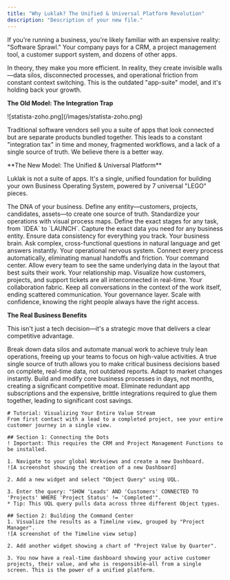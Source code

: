 ```yaml
---
title: "Why Luklak? The Unified & Universal Platform Revolution"
description: "Description of your new file."
---
```


If you're running a business, you're likely familiar with an expensive reality: "Software Sprawl." Your company pays for a CRM, a project management tool, a customer support system, and dozens of other apps.

<Note>
  In theory, they make you more efficient. In reality, they create invisible walls—data silos, disconnected processes, and operational friction from constant context switching. This is the outdated "app-suite" model, and it's holding back your growth.
</Note>

**The Old Model: The Integration Trap**

<Frame>
  ![statista-zoho.png](/images/statista-zoho.png)
</Frame>

Traditional software vendors sell you a suite of apps that look connected but are separate products bundled together. This leads to a constant "integration tax" in time and money, fragmented workflows, and a lack of a single source of truth. We believe there is a better way.

<Tip>
  **The New Model: The Unified & Universal Platform**

  Luklak is not a suite of apps. It's a single, unified foundation for building your own Business Operating System, powered by 7 universal "LEGO" pieces.
</Tip>

<CardGroup cols={3}>
  <Card title="Universal Object" icon="cube" iconType="duotone">
    The DNA of your business. Define any entity—customers, projects, candidates, assets—to create one source of truth.
  </Card>
  <Card title="Workflow" icon="arrow-progress" iconType="duotone">
    Standardize your operations with visual process maps. Define the exact stages for any task, from `IDEA` to `LAUNCH`.
  </Card>
  <Card title="Data Fields" icon="pen-field" iconType="duotone">
    Capture the exact data you need for any business entity. Ensure data consistency for everything you track.
  </Card>
  <Card title="Universal Query Language (UQL)" icon="magnifying-glass" iconType="duotone">
    Your business brain. Ask complex, cross-functional questions in natural language and get answers instantly.
  </Card>
  <Card title="Universal Automation" icon="robot" iconType="duotone">
    Your operational nervous system. Connect every process automatically, eliminating manual handoffs and friction.
  </Card>
  <Card title="Workview" icon="table-columns" iconType="duotone">
    Your command center. Allow every team to see the same underlying data in the layout that best suits their work.
  </Card>
  <Card title="Object Connection" icon="link" iconType="duotone">
    Your relationship map. Visualize how customers, projects, and support tickets are all interconnected in real-time.
  </Card>
  <Card title="Unified Live Chat" icon="comments" iconType="duotone">
    Your collaboration fabric. Keep all conversations in the context of the work itself, ending scattered communication.
  </Card>
  <Card title="Permission & Notification" icon="user-shield" iconType="duotone">
    Your governance layer. Scale with confidence, knowing the right people always have the right access.
  </Card>
</CardGroup>

**The Real Business Benefits**

This isn't just a tech decision—it's a strategic move that delivers a clear competitive advantage.

<AccordionGroup>
  <Accordion title="Radical Efficiency" icon="rocket">
    Break down data silos and automate manual work to achieve truly lean operations, freeing up your teams to focus on high-value activities.
  </Accordion>
  <Accordion title="Total Visibility" icon="eye">
    A true single source of truth allows you to make critical business decisions based on complete, real-time data, not outdated reports.
  </Accordion>
  <Accordion title="Unmatched Agility" icon="bolt">
    Adapt to market changes instantly. Build and modify core business processes in days, not months, creating a significant competitive moat.
  </Accordion>
  <Accordion title="Lower Total Cost of Ownership (TCO)" icon="arrow-down-to-line">
    Eliminate redundant app subscriptions and the expensive, brittle integrations required to glue them together, leading to significant cost savings.
  </Accordion>
</AccordionGroup>

```guidejar
# Tutorial: Visualizing Your Entire Value Stream
From first contact with a lead to a completed project, see your entire customer journey in a single view.

## Section 1: Connecting the Dots
! Important: This requires the CRM and Project Management Functions to be installed.

1. Navigate to your global Workviews and create a new Dashboard.
![A screenshot showing the creation of a new Dashboard]

2. Add a new widget and select "Object Query" using UQL.

3. Enter the query: "SHOW 'Leads' AND 'Customers' CONNECTED TO 'Projects' WHERE 'Project Status' != 'Completed'".
* Tip: This UQL query pulls data across three different Object types.

## Section 2: Building the Command Center
1. Visualize the results as a Timeline view, grouped by "Project Manager".
![A screenshot of the Timeline view setup]

2. Add another widget showing a chart of "Project Value by Quarter".

3. You now have a real-time dashboard showing your active customer projects, their value, and who is responsible—all from a single screen. This is the power of a unified platform.
```